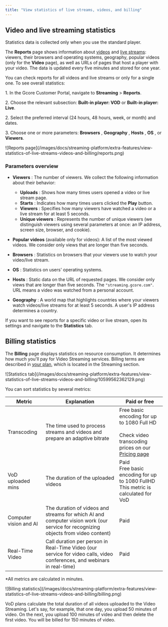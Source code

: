 ---
title: "View statistics of live streams, videos, and billing"
---

## Video and live streaming statistics

Statistics data is collected only when you use the standard player. 

The **Reports** page shows information about [videos](https://streaming.gcore.com/video/list) and [live streams](https://streaming.gcore.com/streaming/list): viewers, their browsers and operating systems, geography, popular videos (only for the **Video** page), as well as URLs of pages that host a player with your video. The data is updated every five minutes and stored for one year. 

You can check reports for all videos and live streams or only for a single one. To see overall statistics: 

1\. In the Gcore Customer Portal, navigate to **Streaming** > **Reports**. 

2\. Choose the relevant subsection: **Built-in player: VOD** or **Built-in player: Live**. 

2\. Select the preferred interval (24 hours, 48 hours, week, or month) and dates.

3\. Choose one or more parameters: **Browsers** , **Geography** , **Hosts** , **OS** , or **Viewers**.


<Frame>![Reports page](/images/docs/streaming-platform/extra-features/view-statistics-of-live-streams-videos-and-billing/reports.png)</Frame>



### Parameters overview

  * **Viewers** : The number of viewers. We collect the following information about their behavior: 

    * **Uploads** : Shows how many times users opened a video or live stream page.
    * **Starts** : Indicates how many times users clicked the **Play** button.
    * **Viewers** : Specifies how many viewers have watched a video or a live stream for at least 5 seconds.
    * **Unique viewers** : Represents the number of unique viewers (we distinguish viewers using several parameters at once: an IP address, screen size, browser, and cookie).

  * **Popular videos** (available only for videos): A list of the most viewed videos. We consider only views that are longer than five seconds. 

  * **Browsers** : Statistics on browsers that your viewers use to watch your video/live stream.

  * **OS** : Statistics on users' operating systems. 

  * **Hosts** : Static data on the URL of requested pages. We consider only views that are longer than five seconds. The `"streaming.gcore.com"`. URL means a video was watched from a personal account. 

  * **Geography** : A world map that highlights countries where your viewers watch videos/live streams for at least 5 seconds. A user's IP address determines a country.




If you want to see reports for a specific video or live stream, open its settings and navigate to the **Statistics** tab. 

## Billing statistics

The **Billing** page displays statistics on resource consumption. It determines how much you'll pay for Video Streaming services. Billing terms are described in [your plan](https://accounts.gcore.com/billing/services), which is located in the Streaming section.


<Frame>![Statistics tab](/images/docs/streaming-platform/extra-features/view-statistics-of-live-streams-videos-and-billing/10599562362129.png)</Frame>



You can sort statistics by several metrics:

| Metric                  | Explanation                                                                                                                                                          | Paid or free                                                                                                      |
|-------------------------|----------------------------------------------------------------------------------------------------------------------------------------------------------------------|-------------------------------------------------------------------------------------------------------------------|
| Transcoding             | The time used to process streams and videos and prepare an adaptive bitrate                                                                                          | Free basic encoding for up to 1080 Full HD<br/><br/>Check video transcoding prices on our [Pricing page](https://gcore.com/pricing/streaming-platform) |
| VoD uploaded mins       | The duration of the uploaded videos                                                                                                                                   | Paid<br/>Free basic encoding for up to 1080 FullHD<br/>This metric is calculated for VoD                         |
| Computer vision and AI  | The duration of videos and streams for which AI and computer vision work (our service for recognizing objects from video content)                                    | Paid                                                                                                              |
| Real-Time Video         | Call duration per person in Real-Time Video (our service for video calls, video conferences, and webinars in real-time)                                              | Paid                                                                                                              |
  
  
*All metrics are calculated in minutes.


<Frame>![Billing statistics](/images/docs/streaming-platform/extra-features/view-statistics-of-live-streams-videos-and-billing/billing.png)</Frame>



VoD plans calculate the total duration of all videos uploaded to the Video Streaming. Let's say, for example, that one day, you upload 50 minutes of video. On the next, you upload 100 minutes of video and then delete the first video. You will be billed for 150 minutes of video.